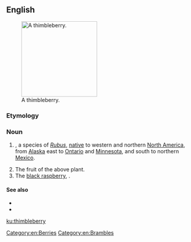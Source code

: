 ==English==
[[Image:Rubus parviflorus 26318.JPG|thumb|right|200px|A thimbleberry.]]
===Etymology===
{{compound|thimble|berry|lang=en}}

===Noun===
{{en-noun|thimbleberries}}

# {{taxlink|Rubus parviflorus|species|noshow=1}}, a species of ''[[Rubus]]'', [[native]] to western and northern [[North America]], from [[Alaska]] east to [[Ontario]] and [[Minnesota]], and south to northern [[Mexico]].
# The fruit of the above plant.
# The [[black raspberry]], {{taxlink|Rubus occidentalis|species|noshow=1}}.

====See also====
* {{pedialite}}
* {{specieslite|Rubus parviflorus}}
[[Category:en:Berries]]
[[Category:en:Brambles]]

[[ku:thimbleberry]]